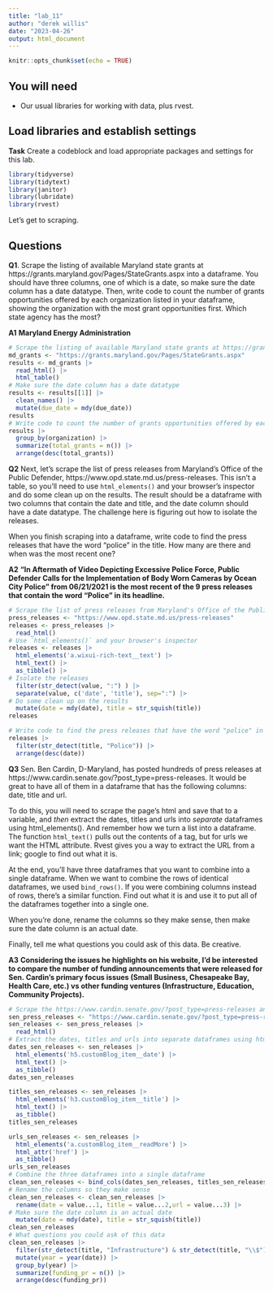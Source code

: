 ```yaml
---
title: "lab_11"
author: "derek willis"
date: "2023-04-26"
output: html_document
---
```


```r
knitr::opts_chunk$set(echo = TRUE)
```

## You will need

* Our usual libraries for working with data, plus rvest.

## Load libraries and establish settings

**Task** Create a codeblock and load appropriate packages and settings for this lab.
```r
library(tidyverse)
library(tidytext)
library(janitor)
library(lubridate)
library(rvest)
```

Let's get to scraping.

## Questions

**Q1**. Scrape the listing of available Maryland state grants at https://grants.maryland.gov/Pages/StateGrants.aspx into a dataframe. You should have three columns, one of which is a date, so make sure the date column has a date datatype. Then, write code to count the number of grants opportunities offered by each organization listed in your dataframe, showing the organization with the most grant opportunities first. Which state agency has the most?

**A1** 
**Maryland Energy Administration**
```r
# Scrape the listing of available Maryland state grants at https://grants.maryland.gov/Pages/StateGrants.aspx into a dataframe
md_grants <- "https://grants.maryland.gov/Pages/StateGrants.aspx"
results <- md_grants |>
  read_html() |>
  html_table()
# Make sure the date column has a date datatype
results <- results[[1]] |>
  clean_names() |>
  mutate(due_date = mdy(due_date))
results
# Write code to count the number of grants opportunities offered by each organization listed in your dataframe, showing the organization with the most grant opportunities first
results |>
  group_by(organization) |>
  summarize(total_grants = n()) |>
  arrange(desc(total_grants))
```

**Q2** Next, let's scrape the list of press releases from Maryland's Office of the Public Defender, https://www.opd.state.md.us/press-releases. This isn't a table, so you'll need to use `html_elements()` and your browser's inspector and do some clean up on the results. The result should be a dataframe with two columns that contain the date and title, and the date column should have a date datatype. The challenge here is figuring out how to isolate the releases.

When you finish scraping into a dataframe, write code to find the press releases that have the word "police" in the title. How many are there and when was the most recent one?

**A2** 
**"In Aftermath of Video Depicting Excessive Police Force, Public Defender Calls for the Implementation of Body Worn Cameras by Ocean City Police" from 06/21/2021 is the most recent of the 9 press releases that contain the word "Police" in its headline.**
```r
# Scrape the list of press releases from Maryland's Office of the Public Defender
press_releases <- "https://www.opd.state.md.us/press-releases"
releases <- press_releases |>
  read_html()
# Use `html_elements()` and your browser's inspector
releases <- releases |> 
  html_elements('a.wixui-rich-text__text') |>
  html_text() |> 
  as_tibble() |> 
# Isolate the releases
  filter(str_detect(value, ":") ) |> 
  separate(value, c('date', 'title'), sep=":") |>
# Do some clean up on the results
  mutate(date = mdy(date), title = str_squish(title))
releases

# Write code to find the press releases that have the word "police" in the title
releases |> 
  filter(str_detect(title, "Police")) |>
  arrange(desc(date))
```

**Q3** Sen. Ben Cardin, D-Maryland, has posted hundreds of press releases at https://www.cardin.senate.gov/?post_type=press-releases. It would be great to have all of them in a dataframe that has the following columns: date, title and url.

To do this, you will need to scrape the page's html and save that to a variable, and _then_ extract the dates, titles and urls into _separate_ dataframes using html_elements(). And remember how we turn a list into a dataframe. The function `html_text()` pulls out the contents of a tag, but for urls we want the HTML attribute. Rvest gives you a way to extract the URL from a link; google to find out what it is.

At the end, you'll have three dataframes that you want to combine into a single dataframe. When we want to combine the rows of identical dataframes, we used `bind_rows()`. If you were combining columns instead of rows, there's a similar function. Find out what it is and use it to put all of the dataframes together into a single one.

When you're done, rename the columns so they make sense, then make sure the date column is an actual date.

Finally, tell me what questions you could ask of this data. Be creative.

**A3** 
**Considering the issues he highlights on his website, I'd be interested to compare the number of funding announcements that were released for Sen. Cardin's primary focus issues (Small Business, Chesapeake Bay, Health Care, etc.) vs other funding ventures (Infrastructure, Education, Community Projects).**
```r
# Scrape the https://www.cardin.senate.gov/?post_type=press-releases and save that to a variable
sen_press_releases <- "https://www.cardin.senate.gov/?post_type=press-releases"
sen_releases <- sen_press_releases |>
  read_html()
# Extract the dates, titles and urls into separate dataframes using html_elements()
dates_sen_releases <- sen_releases |>
  html_elements('h5.customBlog_item__date') |>
  html_text() |> 
  as_tibble()
dates_sen_releases

titles_sen_releases <- sen_releases |>
  html_elements('h3.customBlog_item__title') |>
  html_text() |> 
  as_tibble()
titles_sen_releases

urls_sen_releases <- sen_releases |>
  html_elements('a.customBlog_item__readMore') |>
  html_attr('href') |> 
  as_tibble()
urls_sen_releases
# Combine the three dataframes into a single dataframe
clean_sen_releases <- bind_cols(dates_sen_releases, titles_sen_releases, urls_sen_releases)
# Rename the columns so they make sense
clean_sen_releases <- clean_sen_releases |>
  rename(date = value...1, title = value...2,url = value...3) |>
# Make sure the date column is an actual date
  mutate(date = mdy(date), title = str_squish(title))
clean_sen_releases
# What questions you could ask of this data
clean_sen_releases |>
  filter(str_detect(title, "Infrastructure") & str_detect(title, "\\$")) |> 
  mutate(year = year(date)) |> 
  group_by(year) |> 
  summarize(funding_pr = n()) |> 
  arrange(desc(funding_pr))
```
